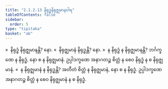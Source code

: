 ```yaml
---
title: "2.1.2.13 နိရုဒ္ဓနိရုဇ္ဈမာနဝါရ"
tableOfContents: false
sidebar:
  order: 5
type: "tipitaka"
basket: "ab"
---
```



<DynamicBreadcrumb />

<Division number="103">

<Paragraph number="490">
»  နိရုဒ္ဓံ နိရုဇ္ဈမာနန္တိ? နော.
</Paragraph>

<Paragraph number="491">
«  နိရုဇ္ဈမာနံ နိရုဒ္ဓန္တိ? နော.
</Paragraph>

<Paragraph number="492">
»  န နိရုဒ္ဓံ န နိရုဇ္ဈမာနန္တိ?
</Paragraph>

<Paragraph number="493">
ဘင်္ဂက္ခဏေ န နိရုဒ္ဓံ, နော စ န နိရုဇ္ဈမာနံ. ဥပ္ပါဒက္ခဏေ အနာဂတဉ္စ စိတ္တံ န စေဝ နိရုဒ္ဓံ န စ နိရုဇ္ဈမာနံ.
</Paragraph>

<Paragraph number="494">
«  န နိရုဇ္ဈမာနံ န နိရုဒ္ဓန္တိ?
</Paragraph>

<Paragraph number="495">
အတီတံ စိတ္တံ န နိရုဇ္ဈမာနံ, နော စ န နိရုဒ္ဓံ. ဥပ္ပါဒက္ခဏေ အနာဂတဉ္စ စိတ္တံ န စေဝ နိရုဇ္ဈမာနံ န စ နိရုဒ္ဓံ.
</Paragraph>
</Division>